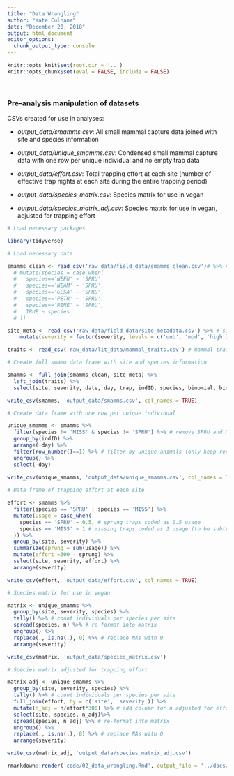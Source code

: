 ```yaml
---
title: "Data Wrangling"
author: "Kate Culhane"
date: "December 20, 2018"
output: html_document
editor_options: 
  chunk_output_type: console
---
```


```r
knitr::opts_knit$set(root.dir = '..')
knitr::opts_chunk$set(eval = FALSE, include = FALSE)
```

<br>

### Pre-analysis manipulation of datasets

CSVs created for use in analyses:

- *output_data/smamms.csv*: All small mammal capture data joined with site and species information

- *output_data/unique_smamms.csv*: Condensed small mammal capture data with one row per unique individual and no empty trap data

- *output_data/effort.csv*: Total trapping effort at each site (number of effective trap nights at each site during the entire trapping period)

- *output_data/species_matrix.csv*: Species matrix for use in vegan

- *output_data/species_matrix_adj.csv*: Species matrix for use in vegan, adjusted for trapping effort

```r

# Load necessary packages

library(tidyverse)

# Load necessary data

smamms_clean <- read_csv('raw_data/field_data/smamms_clean.csv')# %>% # clean mammal data
  # mutate(species = case_when(
  #   species=='NEFU' ~ 'SPRU',
  #   species=='NEAM' ~ 'SPRU',
  #   species=='GLSA' ~ 'SPRU',
  #   species=='PETR' ~ 'SPRU',
  #   species=='REME' ~ 'SPRU',
  #   TRUE ~ species
  # ))

site_meta <- read_csv('raw_data/field_data/site_metadata.csv') %>% # site metadata
    mutate(severity = factor(severity, levels = c('unb', 'mod', 'high')))

traits <- read_csv('raw_data/lit_data/mammal_traits.csv') # mammal trait data

```



```r

# Create full smamm data frame with site and species information

smamms <- full_join(smamms_clean, site_meta) %>%
  left_join(traits) %>% 
  select(site, severity, date, day, trap, indID, species, binomial, binomial_short, family, age, recap, weight, comments)

write_csv(smamms, 'output_data/smamms.csv', col_names = TRUE)

```


```r

# Create data frame with one row per unique individual

unique_smamms <- smamms %>% 
  filter(species != 'MISS' & species != 'SPRU') %>% # remove SPRU and MISS
  group_by(indID) %>% 
  arrange(-day) %>% 
  filter(row_number()==1) %>% # filter by unique animals (only keep record from last capture)
  ungroup() %>% 
  select(-day)
    
write_csv(unique_smamms, 'output_data/unique_smamms.csv', col_names = TRUE)

```


```r

# Data frame of trapping effort at each site

effort <- smamms %>% 
  filter(species == 'SPRU' | species == 'MISS') %>%
  mutate(usage = case_when(
    species == 'SPRU' ~ 0.5, # sprung traps coded as 0.5 usage
    species == 'MISS' ~ 1 # missing traps coded as 1 usage (to be subtracted)
  )) %>% 
  group_by(site, severity) %>% 
  summarize(sprung = sum(usage)) %>% 
  mutate(effort =300 - sprung) %>% 
  select(site, severity, effort) %>% 
  arrange(severity)

write_csv(effort, 'output_data/effort.csv', col_names = TRUE)

```

```r

# Species matrix for use in vegan

matrix <- unique_smamms %>% 
  group_by(site, severity, species) %>% 
  tally() %>% # count individuals per species per site
  spread(species, n) %>% # re-format into matrix
  ungroup() %>% 
  replace(., is.na(.), 0) %>% # replace NAs with 0
  arrange(severity)

write_csv(matrix, 'output_data/species_matrix.csv')

# Species matrix adjusted for trapping effort

matrix_adj <- unique_smamms %>% 
  group_by(site, severity, species) %>% 
  tally() %>% # count individuals per species per site
  full_join(effort, by = c('site', 'severity')) %>% 
  mutate(n_adj = n/effort*300) %>% # add column for n adjusted for effort
  select(site, species, n_adj)%>% 
  spread(species, n_adj) %>% # re-format into matrix
  ungroup() %>% 
  replace(., is.na(.), 0) %>% # replace NAs with 0
  arrange(severity)

write_csv(matrix_adj, 'output_data/species_matrix_adj.csv')

```

```r

rmarkdown::render('code/02_data_wrangling.Rmd', output_file = '../docs/02_data_wrangling.html')

```
